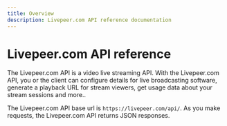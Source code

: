 ```yaml
---
title: Overview
description: Livepeer.com API reference documentation
---
```


# Livepeer.com API reference

The Livepeer.com API is a video live streaming API. With the Livepeer.com API, you or the client can configure details for live broadcasting software, generate a playback URL for stream viewers, get usage data about your stream sessions and more..

The Livepeer.com API base url is `https://livepeer.com/api/`. As you make requests, the Livepeer.com API returns JSON responses.

